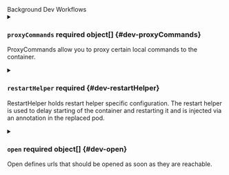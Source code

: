 

<div className="group" data-group="workflows_background">
<div className="group-name">Background Dev Workflows</div>


<details className="config-field" data-expandable="true">
<summary>

### `proxyCommands` <span className="config-field-required" data-required="false">required</span> <span className="config-field-type">object[]</span> <span className="config-field-default"></span> <span className="config-field-enum"></span> {#dev-proxyCommands}

ProxyCommands allow you to proxy certain local commands to the container.

</summary>

<PartialProxyCommandsreference />


</details>

<details className="config-field" data-expandable="true">
<summary>

### `restartHelper` <span className="config-field-required" data-required="false">required</span> <span className="config-field-type"></span> <span className="config-field-default"></span> <span className="config-field-enum"></span> {#dev-restartHelper}

RestartHelper holds restart helper specific configuration. The restart helper is used to delay starting of the container and restarting it and is injected via an annotation in the replaced pod.

</summary>

<PartialRestartHelperreference />


</details>

<details className="config-field" data-expandable="true">
<summary>

### `open` <span className="config-field-required" data-required="false">required</span> <span className="config-field-type">object[]</span> <span className="config-field-default"></span> <span className="config-field-enum"></span> {#dev-open}

Open defines urls that should be opened as soon as they are reachable.

</summary>

<PartialOpenreference />


</details>

</div>
